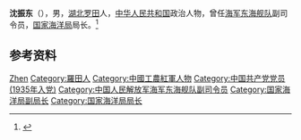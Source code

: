 '''沈振东'''（{{bd|1917年||1992年|}}），男，[[湖北|湖北]][[罗田|罗田]]人，[[中华人民共和国|中华人民共和国]]政治人物，曾任[[海军东海舰队|海军东海舰队]]副司令员，[[国家海洋局|国家海洋局]]局长。<ref>{{cite book|title=中囯人名大辞典·当代人物卷|author=廖盖隆等编|year=1990|publisher=上海辞书出版社|location=上海|page=}}</ref>

== 参考资料 ==
{{reflist}}

{{Authority control}}
{{DEFAULTSORT:Shen沈}}
[[Category:沈姓|Zhen]]
[[Category:羅田人|Category:羅田人]]
[[Category:中國工農紅軍人物|Category:中國工農紅軍人物]]
[[Category:中国共产党党员_(1935年入党)|Category:中国共产党党员 (1935年入党)]]
[[Category:中国人民解放军海军东海舰队副司令员|Category:中国人民解放军海军东海舰队副司令员]]
[[Category:国家海洋局副局长|Category:国家海洋局副局长]]
[[Category:国家海洋局局长|Category:国家海洋局局长]]

{{中国人物小作品}}